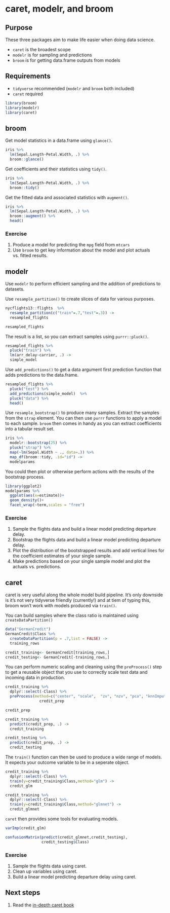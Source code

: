 # caret, modelr, and broom

## Purpose
These three packages aim to make life easier when doing data science.

- `caret` is the broadest scope
- `modelr` is for sampling and predictions
- `broom` is for getting data.frame outputs from models

## Requirements
- `tidyverse` recommended (`modelr` and `broom` both included)
- `caret` required

```r
library(broom)
library(modelr)
library(caret)
```

## broom

Get model statistics in a data.frame using `glance()`.
```r
iris %>% 
  lm(Sepal.Length~Petal.Width, .) %>% 
  broom::glance()
```

Get coefficients and their statistics using `tidy()`.
```r
iris %>% 
  lm(Sepal.Length~Petal.Width, .) %>% 
  broom::tidy()
```

Get the fitted data and associated statistics with `augment()`.

```r
iris %>% 
  lm(Sepal.Length~Petal.Width, .) %>% 
  broom::augment() %>% 
  head()
```

### Exercise
1. Produce a model for predicting the `mpg` field from `mtcars`
2. Use `broom` to get key information about the model and plot actuals vs. fitted results.

## modelr
Use `modelr` to perform efficient sampling and the addition of predictions to datasets.

Use `resample_partition()` to create slices of data for various purposes.

```r
nycflights13::flights  %>% 
  resample_partition(c("train"=.7,"test"=.3)) ->
  resampled_flights

resampled_flights
```

The result is a list, so you can extract samples using `purrr::pluck()`.

```r
resampled_flights %>% 
  pluck("train") %>% 
  lm(arr_delay~carrier, .) ->
  simple_model
```

Use `add_predictions()` to get a data argument first prediction function that adds predictions to the data.frame.

```r
resampled_flights %>% 
  pluck("test") %>% 
  add_predictions(simple_model)  %>% 
  pluck("data") %>% 
  head()
```

Use `resample_bootstrap()` to produce many samples. Extract the samples from the `strap` element. You can then use `purrr` functions to apply a model to each sample. `broom` then comes in handy as you can extract coefficients into a tabular result set.

```r
iris %>% 
  modelr::bootstrap(25) %>% 
  pluck("strap") %>% 
  map(~lm(Sepal.Width ~ ., data=.)) %>% 
  map_df(broom::tidy, .id="id") ->
  modelparams
```

You could then plot or otherwise perform actions with the results of the bootstrap process.

```r
library(ggplot2)
modelparams %>% 
  ggplot(aes(x=estimate))+
  geom_density()+
  facet_wrap(~term,scales = "free")
```

### Exercise
1. Sample the flights data and build a linear model predicting departure delay.
2. Bootstrap the flights data and build a linear model predicting departure delay.
3. Plot the distribution of the bootstrapped results and add vertical lines for the coefficient estimates of your single sample.
4. Make predictions based on your single sample model and plot the actuals vs. predictions.

## caret
caret is very useful along the whole model build pipeline. It's only downside is it's not very tidyverse friendly (currently!) and at tiem of typing this, broom won't work with models produced via `train()`.

You can build samples where the class ratio is maintained using `createDataPartition()`

```r
data("GermanCredit")
GermanCredit$Class %>% 
  createDataPartition(p = .7,list = FALSE) ->
  training_rows

credit_training<- GermanCredit[training_rows,]
credit_testing<- GermanCredit[-training_rows,]
```

You can perform numeric scaling and cleaning using the `preProcess()` step to get a reusable object that you use to correctly scale test data and incoming data in production.

```r
credit_training %>% 
  dplyr::select(-Class) %>% 
  preProcess(method=c("center", "scale",  "zv", "nzv", "pca", "knnImpute")) ->
               credit_prep

credit_prep
```

```r
credit_training %>% 
  predict(credit_prep, .) -> 
  credit_training

credit_testing %>% 
  predict(credit_prep, .) -> 
  credit_testing
```

The `train()` function can then be used to produce a wide range of models. It expects your outcome variable to be in a seperate object.

```r
credit_training %>% 
  dplyr::select(-Class) %>% 
  train(y=credit_training$Class,method="glm") ->
  credit_glm

credit_training %>% 
  dplyr::select(-Class) %>% 
  train(y=credit_training$Class,method="glmnet") ->
  credit_glmnet
```

`caret` then provides some tools for evaluating models.
```r
varImp(credit_glm)
```

```r
confusionMatrix(predict(credit_glmnet,credit_testing),
                credit_testing$Class)
```

### Exercise
1. Sample the flights data using caret.
2. Clean up variables using caret.
3. Build a linear model predicting departure delay using caret.

## Next steps
1. Read the [in-depth caret book](http://topepo.github.io/caret/)
